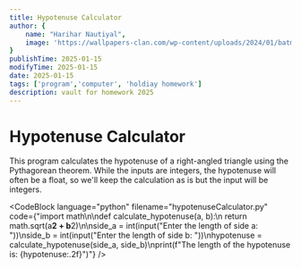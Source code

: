 ```yaml
---
title: Hypotenuse Calculator
author: {
    name: "Harihar Nautiyal",
    image: 'https://wallpapers-clan.com/wp-content/uploads/2024/01/batman-profile-rain-dark-blue-desktop-wallpaper-preview.jpg'
}
publishTime: 2025-01-15
modifyTime: 2025-01-15
date: 2025-01-15
tags: ['program','computer', 'holdiay homework']
description: vault for homework 2025
---
```


# Hypotenuse Calculator

This program calculates the hypotenuse of a right-angled triangle using the Pythagorean theorem. While the inputs are integers, the hypotenuse will often be a float, so we'll keep the calculation as is but the input will be integers.

<CodeBlock
language="python"
filename="hypotenuseCalculator.py"
code={"import math\n\ndef calculate_hypotenuse(a, b):\n    return math.sqrt(a**2 + b**2)\n\nside_a = int(input(\"Enter the length of side a: \"))\nside_b = int(input(\"Enter the length of side b: \"))\nhypotenuse = calculate_hypotenuse(side_a, side_b)\nprint(f\"The length of the hypotenuse is: {hypotenuse:.2f}\")"} 
/>